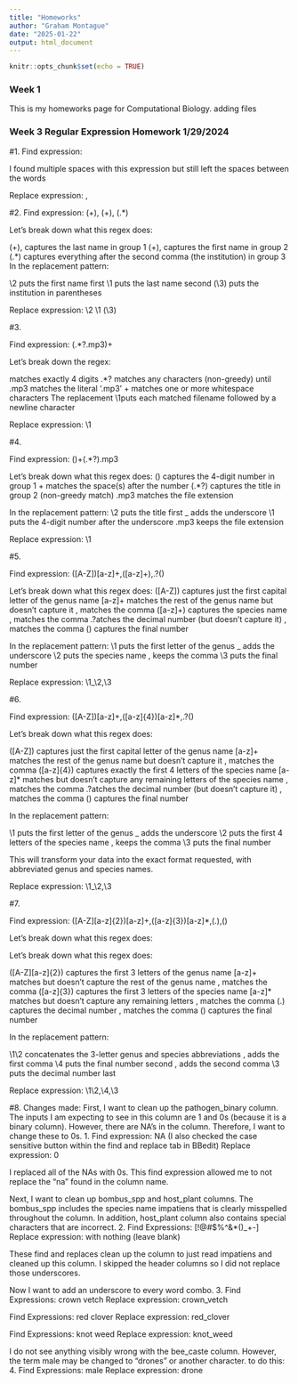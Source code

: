 ```yaml
---
title: "Homeworks"
author: "Graham Montague"
date: "2025-01-22"
output: html_document
---
```


```r
knitr::opts_chunk$set(echo = TRUE)
```

### Week 1
This is my homeworks page for Computational Biology.
adding files

### Week 3 Regular Expression Homework 1/29/2024
#1. 
Find expression:  \s{2,}

I found multiple spaces with this expression but still left the spaces between the words

Replace expression: ,

#2.
Find expression:  (\w+), (\w+), (.*)

Let's break down what this regex does:

(\w+), captures the last name in group 1
(\w+), captures the first name in group 2
(.*) captures everything after the second comma (the institution) in group 3
In the replacement pattern:

\2 puts the first name first
\1 puts the last name second
(\3) puts the institution in parentheses

Replace expression: \2 \1 (\3)

#3. 

Find expression:  (\d{4}.*?\.mp3)\s+

Let's break down the regex:

\d{4} matches exactly 4 digits
.*? matches any characters (non-greedy) until
\.mp3 matches the literal '.mp3'
\s+ matches one or more whitespace characters
The replacement \1\n puts each matched filename followed by a newline character

Replace expression: \1\n

#4.

Find expression:  (\d{4})\s+(.*?)\.mp3

Let's break down what this regex does:
(\d{4}) captures the 4-digit number in group 1
\s+ matches the space(s) after the number
(.*?) captures the title in group 2 (non-greedy match)
\.mp3 matches the file extension

In the replacement pattern:
\2 puts the title first
_ adds the underscore
\1 puts the 4-digit number after the underscore
.mp3 keeps the file extension

Replace expression: \1\n

#5.

Find expression:  ([A-Z])[a-z]+,([a-z]+),\d+\.?\d*,(\d+)

Let's break down what this regex does:
([A-Z]) captures just the first capital letter of the genus name
[a-z]+ matches the rest of the genus name but doesn't capture it
, matches the comma
([a-z]+) captures the species name
, matches the comma
\d+\.?\d* matches the decimal number (but doesn't capture it)
, matches the comma
(\d+) captures the final number

In the replacement pattern:
\1 puts the first letter of the genus
_ adds the underscore
\2 puts the species name
, keeps the comma
\3 puts the final number

Replace expression: \1_\2,\3

#6.

Find expression:  ([A-Z])[a-z]+,([a-z]{4})[a-z]*,\d+\.?\d*,(\d+)

Let's break down what this regex does:

([A-Z]) captures just the first capital letter of the genus name
[a-z]+ matches the rest of the genus name but doesn't capture it
, matches the comma
([a-z]{4}) captures exactly the first 4 letters of the species name
[a-z]* matches but doesn't capture any remaining letters of the species name
, matches the comma
\d+\.?\d* matches the decimal number (but doesn't capture it)
, matches the comma
(\d+) captures the final number

In the replacement pattern:

\1 puts the first letter of the genus
_ adds the underscore
\2 puts the first 4 letters of the species name
, keeps the comma
\3 puts the final number

This will transform your data into the exact format requested, with abbreviated genus and species names.

Replace expression: \1_\2,\3

#7.

Find expression:  ([A-Z][a-z]{2})[a-z]+,([a-z]{3})[a-z]*,(\d+\.\d+),(\d+)

Let's break down what this regex does:

Let's break down what this regex does:

([A-Z][a-z]{2}) captures the first 3 letters of the genus name
[a-z]+ matches but doesn't capture the rest of the genus name
, matches the comma
([a-z]{3}) captures the first 3 letters of the species name
[a-z]* matches but doesn't capture any remaining letters
, matches the comma
(\d+\.\d+) captures the decimal number
, matches the comma
(\d+) captures the final number

In the replacement pattern:

\1\2 concatenates the 3-letter genus and species abbreviations
, adds the first comma
\4 puts the final number second
, adds the second comma
\3 puts the decimal number last

Replace expression: \1\2,\4,\3

#8.
Changes made:
First, I want to clean up the pathogen_binary column. The inputs I am expecting to see in this column are 1 and 0s (because it is a binary column). However, there are NA's in the column. Therefore, I want to change these to 0s.
1. Find expression: NA (I also checked the case sensitive button within the find and replace tab in BBedit)
Replace expression: 0

I replaced all of the NAs with 0s. This find expression allowed me to not replace the "na" found in the column name.

Next, I want to clean up bombus_spp and host_plant columns. The bombus_spp includes the species name impatiens that is clearly misspelled throughout the column. In addition, host_plant column also contains special characters that are incorrect.
2. Find Expressions: [!@#$%^&*()_+-]
Replace expression: with nothing (leave blank)

These find and replaces clean up the column to just read impatiens and cleaned up this column. I skipped the header columns so I did not replace those underscores. 

Now I want to add an underscore to every word combo. 
3. Find Expressions: crown vetch
Replace expression: crown_vetch

Find Expressions: red clover
Replace expression: red_clover

Find Expressions: knot weed
Replace expression: knot_weed

I do not see anything visibly wrong with the bee_caste column. However, the term male may be changed to "drones" or another character. to do this:
4. Find Expressions: male
Replace expression: drone











